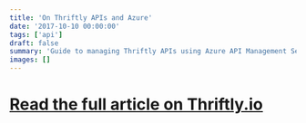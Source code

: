 ```yaml
---
title: 'On Thriftly APIs and Azure'
date: '2017-10-10 00:00:00'
tags: ['api']
draft: false
summary: 'Guide to managing Thriftly APIs using Azure API Management Service for enterprise-level API governance and monitoring.'
images: []
---
```


# [Read the full article on Thriftly.io](https://blog.thriftly.io/manage-thriftly-apis-using-azure-api-management-service) 